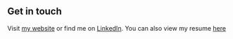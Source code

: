 ## Get in touch

Visit [my website](https://stacycsolomon.github.io/portfolio/) or find me on [LinkedIn](https://www.linkedin.com/in/stacycsolomon/). You can also view my resume [here](https://drive.google.com/file/d/1TS-6WAZFesqEBfiiIvYxtzlaDn_GojtQ/view?usp=sharing)
